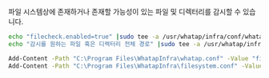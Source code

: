 파일 시스템상에 존재하거나 존재할 가능성이 있는 파일 및 디렉터리를 감시할 수 있습니다.

<Tabs groupId='server-user-script'>
<TabItem value="lxs" label="Linux Shell">

```bash title=SH
echo "filecheck.enabled=true" |sudo tee -a /usr/whatap/infra/conf/whatap.conf
echo "감시를 원하는 파일 혹은 디렉터리 전체 경로" |sudo tee -a /usr/whatap/infra/conf/filesystem.conf
```

</TabItem>
<TabItem value="wps" label="Windows Powershell">

```bash title=SH
Add-Content -Path "C:\Program Files\WhatapInfra\whatap.conf" -Value "filecheck.enabled=true"
Add-Content -Path "C:\Program Files\WhatapInfra\filesystem.conf" -Value "감시를 원하는 파일 혹은 디렉터리 전체 경로"
```

</TabItem>
</Tabs>
